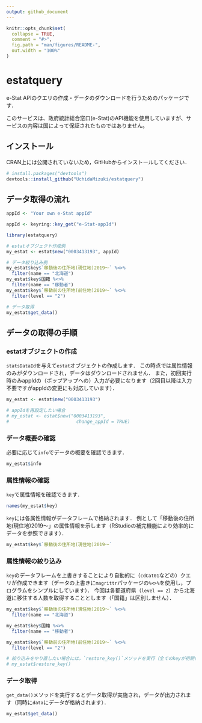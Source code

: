 ```yaml
---
output: github_document
---
```


<!-- README.md is generated from README.Rmd. Please edit that file -->

```r
knitr::opts_chunk$set(
  collapse = TRUE,
  comment = "#>",
  fig.path = "man/figures/README-",
  out.width = "100%"
)
```

# estatquery

<!-- badges: start -->
<!-- badges: end -->

e-Stat APIのクエリの作成・データのダウンロードを行うためのパッケージです．

このサービスは、政府統計総合窓口(e-Stat)のAPI機能を使用していますが、サービスの内容は国によって保証されたものではありません。

## インストール

CRAN上には公開されていないため，GitHubからインストールしてください．

```r
# install.packages("devtools")
devtools::install_github("UchidaMizuki/estatquery")
```

## データ取得の流れ

```r
appId <- "Your own e-Stat appId"
```

```r
appId <- keyring::key_get("e-Stat-appId")
```

```r
library(estatquery)

# estatオブジェクト作成例
my_estat <- estat$new("0003413193", appId)

# データ絞り込み例
my_estat$key$`移動後の住所地(現住地)2019～` %<>%
  filter(name == "北海道")
my_estat$key$国籍 %<>%
  filter(name == "移動者")
my_estat$key$`移動前の住所地(前住地)2019～` %<>%
  filter(level == "2")

# データ取得
my_estat$get_data()
```

## データの取得の手順
### estatオブジェクトの作成

`statsDataId`を与えて`estat`オブジェクトの作成します．
この時点では属性情報のみがダウンロードされ，データはダウンロードされません．
また，初回実行時のみappIdの（ポップアップへの）入力が必要になります（2回目以降は入力不要ですがappIdの変更にも対応しています）．

```r
my_estat <- estat$new("0003413193")

# appIdを再設定したい場合
# my_estat <- estat$new("0003413193",
#                         change_appId = TRUE)
```

### データ概要の確認

必要に応じて`info`でデータの概要を確認できます．

```r
my_estat$info
```

### 属性情報の確認

`key`で属性情報を確認できます．

```r
names(my_estat$key)
```

`key`には各属性情報がデータフレームで格納されます．
例として「移動後の住所地(現住地)2019～」の属性情報を示します（RStudioの補完機能により効率的にデータを参照できます）．

```r
my_estat$key$`移動後の住所地(現住地)2019～`
```

### 属性情報の絞り込み

`key`のデータフレームを上書きすることにより自動的に（`cdCat01`などの）クエリが作成できます（データの上書きに`magrittr`パッケージの`%<>%`を使用し，プログラムをシンプルにしています）．
今回は各都道府県（`level == 2`）から北海道に移住する人数を取得することとします（「国籍」は区別しません）．

```r
my_estat$key$`移動後の住所地(現住地)2019～` %<>%
  filter(name == "北海道")

my_estat$key$国籍 %<>%
  filter(name == "移動者")

my_estat$key$`移動前の住所地(前住地)2019～` %<>%
  filter(level == "2")

# 絞り込みをやり直したい場合には，`restore_key()`メソッドを実行（全てのkeyが初期化される）．
# my_estat$restore_key()
```

### データ取得

`get_data()`メソッドを実行するとデータ取得が実施され，データが出力されます（同時に`data`にデータが格納されます）．

```r
my_estat$get_data()
```

